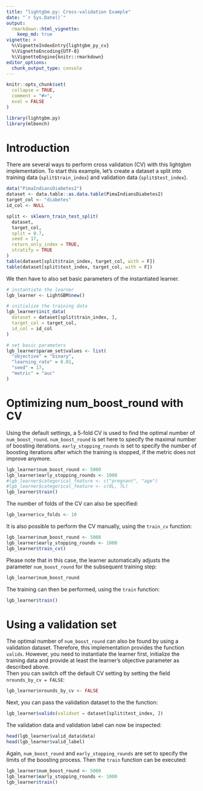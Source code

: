 ```yaml
---
title: "lightgbm.py: Cross-validation Example"
date: "`r Sys.Date()`"
output:
  rmarkdown::html_vignette:
    keep_md: true
vignette: >
  %\VignetteIndexEntry{lightgbm_py_cv}
  %\VignetteEncoding{UTF-8}
  %\VignetteEngine{knitr::rmarkdown}
editor_options: 
  chunk_output_type: console
---
```


```r
knitr::opts_chunk$set(
  collapse = TRUE,
  comment = "#>",
  eval = FALSE
)
```

```r
library(lightgbm.py)
library(mlbench)
```

# Introduction  

There are several ways to perform cross validation (CV) with this lightgbm implementation. To start this example, let's create a dataset a split into training data (`split$train_index`) and validation data (`split$test_index`). 

```r
data("PimaIndiansDiabetes2")
dataset <- data.table::as.data.table(PimaIndiansDiabetes2)
target_col <- "diabetes"
id_col <- NULL

split <- sklearn_train_test_split(
  dataset,
  target_col,
  split = 0.7,
  seed = 17,
  return_only_index = TRUE,
  stratify = TRUE
)
table(dataset[split$train_index, target_col, with = F])
table(dataset[split$test_index, target_col, with = F])
```

We then have to also set basic parameters of the instantiated learner.  

```r
# instantiate the learner
lgb_learner <- LightGBM$new()

# initialize the training data
lgb_learner$init_data(
  dataset = dataset[split$train_index, ],
  target_col = target_col,
  id_col = id_col
)

# set basic parameters
lgb_learner$param_set$values <- list(
  "objective" = "binary",
  "learning_rate" = 0.01,
  "seed" = 17,
  "metric" = "auc"
)
```

# Optimizing num_boost_round with CV  

Using the default settings, a 5-fold CV is used to find the optimal number of `num_boost_round`. `num_boost_round` is set here to specify the maximal number of boosting iterations. `early_stopping_rounds` is set to specify the number of boosting iterations after which the training is stopped, if the metric does not improve anymore. 

```r
lgb_learner$num_boost_round <- 5000
lgb_learner$early_stopping_rounds <- 1000
#lgb_learner$categorical_feature <- c("pregnant", "age")
#lgb_learner$categorical_feature <- c(0L, 7L)
lgb_learner$train()
```

The number of folds of the CV can also be specified:

```r
lgb_learner$cv_folds <- 10
```

It is also possible to perform the CV manually, using the `train_cv` function:

```r
lgb_learner$num_boost_round <- 5000
lgb_learner$early_stopping_rounds <- 1000
lgb_learner$train_cv()
```

Please note that in this case, the learner automatically adjusts the parameter `num_boost_round` for the subsequent training step:

```r
lgb_learner$num_boost_round
```

The training can then be performed, using the `train` function:

```r
lgb_learner$train()
```

# Using a validation set  

The optimal number of `num_boost_round` can also be found by using a validation dataset. Therefore, this implementation provides the function `valids`. However, you need to instantiate the learner first, initialize the training data and provide at least the learner's objective parameter as described above.  
Then you can switch off the default CV setting by setting the field `nrounds_by_cv = FALSE`: 

```r
lgb_learner$nrounds_by_cv <- FALSE
```

Next, you can pass the validation dataset to the the function: 

```r
lgb_learner$valids(validset = dataset[split$test_index, ])
```

The validation data and validation label can now be inspected: 

```r
head(lgb_learner$valid_data$data)
head(lgb_learner$valid_label)
```

Again, `num_boost_round` and `early_stopping_rounds` are set to specify the limits of the boosting process. Then the `train` function can be executed:  

```r
lgb_learner$num_boost_round <- 5000
lgb_learner$early_stopping_rounds <- 1000
lgb_learner$train()
```
